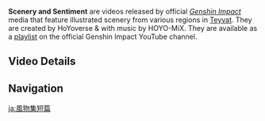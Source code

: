 {{Terminology Infobox
|type         = Genshin Impact
|type2        = Video Types
}}
'''Scenery and Sentiment''' are videos released by official ''[[Genshin Impact]]'' media that feature illustrated scenery from various regions in [[Teyvat]]. They are created by HoYoverse & {{w|Sun Creature Studio}} with music by HOYO-MiX. They are available as a [https://youtube.com/playlist?list=PLqWr7dyJNgLJj5fSi_-o4-k7wJnRehSP0 playlist] on the official Genshin Impact YouTube channel.

==Video Details==
{{Videos by Category Table|Scenery and Sentiment}}

==Navigation==
{{Lore Navbox|Media}}

[[ja:風物集短篇]]